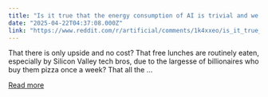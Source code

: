 ```yaml
---
title: "Is it true that the energy consumption of AI is trivial and we will all live in palaces in the sky?"
date: "2025-04-22T04:37:08.000Z"
link: "https://www.reddit.com/r/artificial/comments/1k4xxeo/is_it_true_that_the_energy_consumption_of_ai_is/"
---
```


That there is only upside and no cost? That free lunches are routinely eaten, especially by Silicon Valley tech bros, due to the largesse of billionaires who buy them pizza once a week?
 That all the ...

[Read more](https://www.reddit.com/r/artificial/comments/1k4xxeo/is_it_true_that_the_energy_consumption_of_ai_is/)
